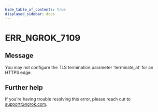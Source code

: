 ```yaml
---
hide_table_of_contents: true
displayed_sidebar: docs
---
```



# ERR_NGROK_7109

## Message

You may not configure the TLS termination parameter 'terminate_at' for an HTTPS edge.

<ErrorDetails error="err_ngrok_7109" />

## Further help

If you're having trouble resolving this error, please reach out to [support@ngrok.com](mailto:support@ngrok.com?subject=Help%20with%20ERR_NGROK_7109).
